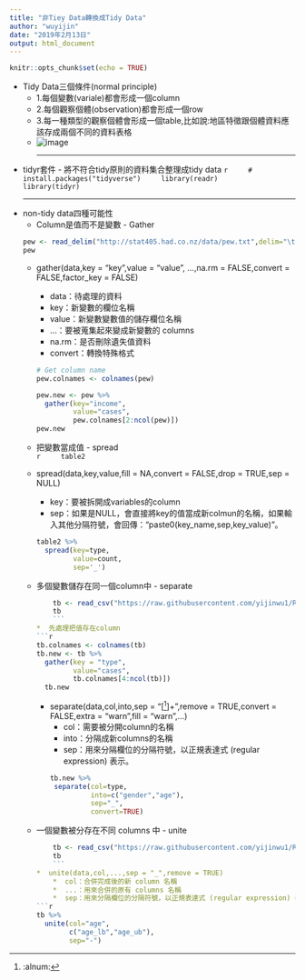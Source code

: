 ---
title: "非Tiey Data轉換成Tidy Data"
author: "wuyijin"
date: "2019年2月13日"
output: html_document
---

```{r setup, include=FALSE}
knitr::opts_chunk$set(echo = TRUE)
```

*   Tidy Data三個條件(normal principle)
    *   1.每個變數(variale)都會形成一個column
    *   2.每個觀察個體(observation)都會形成一個row
    *   3.每一種類型的觀察個體會形成一個table,比如說:地區特徵跟個體資料應該存成兩個不同的資料表格
    *   ![image](https://yijinwu1.github.io/R/images/td1.png)    
<hr/>
*   tidyr套件 - 將不符合tidy原則的資料集合整理成tidy data
    ```{r warning=FALSE}
    # install.packages("tidyverse")
    library(readr) 
    library(tidyr)
    ```
<hr/>
*   non-tidy data四種可能性
    *   Column是值而不是變數 - Gather
    ```{r warning=FALSE}
    pew <- read_delim("http://stat405.had.co.nz/data/pew.txt",delim="\t")
    pew
    ```
    *   gather(data,key = "key",value = "value", ...,na.rm = FALSE,convert = FALSE,factor_key = FALSE)
        *  data：待處理的資料
        *  key：新變數的欄位名稱
        *  value：新變數變數值的儲存欄位名稱
        *  ...：要被蒐集起來變成新變數的 columns
        *  na.rm：是否刪除遺失值資料
        *  convert：轉換特殊格式  
        ```{r warning=FALSE} 
        # Get column name
        pew.colnames <- colnames(pew)
        
        pew.new <- pew %>%
          gather(key="income",
                 value="cases",
                 pew.colnames[2:ncol(pew)])
        pew.new         
        ```
    *   把變數當成值 - spread    
        ```{r warning=FALSE} 
        table2
        ```   
    *   spread(data,key,value,fill = NA,convert = FALSE,drop = TRUE,sep = NULL)        
        *  key：要被拆開成variables的column
        *  sep：如果是NULL，會直接將key的值當成新colmun的名稱，如果輸入其他分隔符號，會回傳：“paste0(key_name,sep,key_value)”。          
        
        ```{r warning=FALSE} 
        table2 %>% 
          spread(key=type,
                 value=count,
                 sep='_')
        ```  
    *   多個變數儲存在同一個column中 - separate        
        ```{r warning=FALSE} 
        
        tb <- read_csv("https://raw.githubusercontent.com/yijinwu1/R/master/excel/tb.csv")
        tb
        ``` 
        *  先處理把值存在column
        ```{r warning=FALSE} 
        tb.colnames <- colnames(tb)
        tb.new <- tb %>%
          gather(key = "type",
                 value="cases",
                 tb.colnames[4:ncol(tb)])
          tb.new
        ```  
        *  separate(data,col,into,sep = "[^[:alnum:]]+",remove = TRUE,convert = FALSE,extra = "warn",fill = "warn",...)    
            *  col：需要被分開column的名稱
            *  into：分隔成新columns的名稱
            *  sep：用來分隔欄位的分隔符號，以正規表達式 (regular expression) 表示。        
        ```{r warning=FALSE} 
        tb.new %>%
            separate(col=type,
                     into=c("gender","age"),
                     sep="_",
                     convert=TRUE)
        ```   
    *   一個變數被分存在不同 columns 中 - unite
        ```{r warning=FALSE} 
        tb <- read_csv("https://raw.githubusercontent.com/yijinwu1/R/master/excel/tb_new.csv")
        tb
        ```
        *  unite(data,col,...,sep = "_",remove = TRUE)
            *  col：合併完成後的新 column 名稱 
            *  ...：用來合併的原有 columns 名稱 
            *  sep：用來分隔欄位的分隔符號，以正規表達式 (regular expression) 表示        
        ```{r warning=FALSE} 
        tb %>%
          unite(col="age",
                c("age_lb","age_ub"),
                sep="-")        
        ```        